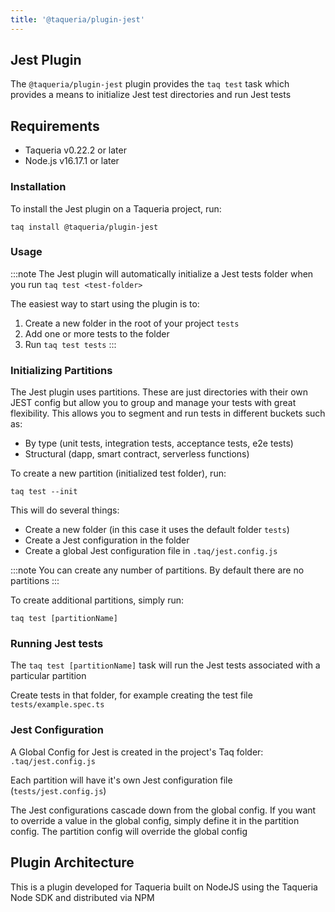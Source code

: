 ```yaml
---
title: '@taqueria/plugin-jest'
---
```


## Jest Plugin 

The `@taqueria/plugin-jest` plugin provides the `taq test` task which provides a means to initialize Jest test directories and run Jest tests

## Requirements

- Taqueria v0.22.2 or later
- Node.js v16.17.1 or later

### Installation

To install the Jest plugin on a Taqueria project, run:

```shell
taq install @taqueria/plugin-jest
```

### Usage

:::note
The Jest plugin will automatically initialize a Jest tests folder when you run `taq test <test-folder>`

The easiest way to start using the plugin is to:

1. Create a new folder in the root of your project `tests`
2. Add one or more tests to the folder
3. Run `taq test tests`
:::


### Initializing Partitions

The Jest plugin uses partitions. These are just directories with their own JEST config but allow you to group and manage your tests with great flexibility. This allows you to segment and run tests in different buckets such as:

- By type (unit tests, integration tests, acceptance tests, e2e tests)
- Structural (dapp, smart contract, serverless functions)

To create a new partition (initialized test folder), run:

```shell
taq test --init
```

This will do several things:

- Create a new folder (in this case it uses the default folder `tests`)
- Create a Jest configuration in the folder
- Create a global Jest configuration file in `.taq/jest.config.js`

:::note
You can create any number of partitions. By default there are no partitions
:::

To create additional partitions, simply run:

```shell
taq test [partitionName]
```

### Running Jest tests

The `taq test [partitionName]` task will run the Jest tests associated with a particular partition

Create tests in that folder, for example creating the test file `tests/example.spec.ts`

### Jest Configuration

A Global Config for Jest is created in the project's Taq folder: `.taq/jest.config.js`

Each partition will have it's own Jest configuration file (`tests/jest.config.js`)

The Jest configurations cascade down from the global config. If you want to override a value in the global config, simply define it in the partition config. The partition config will override the global config

## Plugin Architecture

This is a plugin developed for Taqueria built on NodeJS using the Taqueria Node SDK and distributed via NPM
 